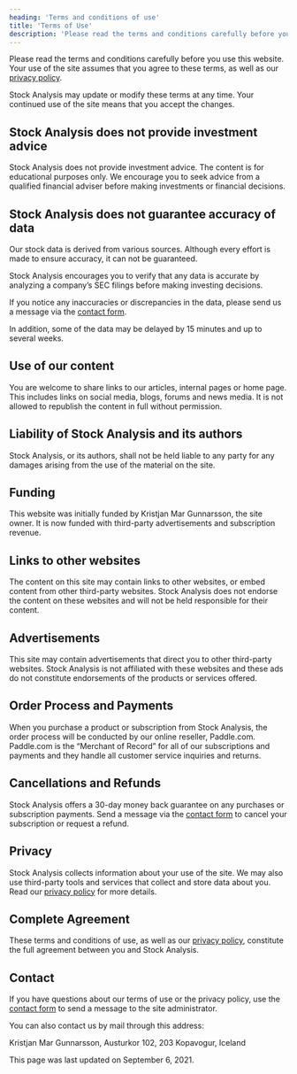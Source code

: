 ```yaml
---
heading: 'Terms and conditions of use'
title: 'Terms of Use'
description: 'Please read the terms and conditions carefully before you use this website. Your use of the site assumes that you agree to these terms.'
---
```


Please read the terms and conditions carefully before you use this website. Your use of the site assumes that you agree to these terms, as well as our [privacy policy](/privacy-policy/).

Stock Analysis may update or modify these terms at any time. Your continued use of the site means that you accept the changes.

## Stock Analysis does not provide investment advice

Stock Analysis does not provide investment advice. The content is for educational purposes only. We encourage you to seek advice from a qualified financial adviser before making investments or financial decisions.

## Stock Analysis does not guarantee accuracy of data

Our stock data is derived from various sources. Although every effort is made to ensure accuracy, it can not be guaranteed.

Stock Analysis encourages you to verify that any data is accurate by analyzing a company’s SEC filings before making investing decisions.

If you notice any inaccuracies or discrepancies in the data, please send us a message via the [contact form](/contact/).

In addition, some of the data may be delayed by 15 minutes and up to several weeks.

## Use of our content

You are welcome to share links to our articles, internal pages or home page. This includes links on social media, blogs, forums and news media. It is not allowed to republish the content in full without permission.

## Liability of Stock Analysis and its authors

Stock Analysis, or its authors, shall not be held liable to any party for any damages arising from the use of the material on the site.

## Funding

This website was initially funded by Kristjan Mar Gunnarsson, the site owner. It is now funded with third-party advertisements and subscription revenue.

## Links to other websites

The content on this site may contain links to other websites, or embed content from other third-party websites. Stock Analysis does not endorse the content on these websites and will not be held responsible for their content.

## Advertisements

This site may contain advertisements that direct you to other third-party websites. Stock Analysis is not affiliated with these websites and these ads do not constitute endorsements of the products or services offered.

## Order Process and Payments

When you purchase a product or subscription from Stock Analysis, the order process will be conducted by our online reseller, Paddle.com. Paddle.com is the “Merchant of Record” for all of our subscriptions and payments and they handle all customer service inquiries and returns.

## Cancellations and Refunds

Stock Analysis offers a 30-day money back guarantee on any purchases or subscription payments. Send a message via the [contact form](/contact/) to cancel your subscription or request a refund.

## Privacy

Stock Analysis collects information about your use of the site. We may also use third-party tools and services that collect and store data about you. Read our [privacy policy](/privacy-policy/) for more details.

## Complete Agreement

These terms and conditions of use, as well as our [privacy policy](/privacy-policy/), constitute the full agreement between you and Stock Analysis.

## Contact

If you have questions about our terms of use or the privacy policy, use the [contact form](/contact/) to send a message to the site administrator.

You can also contact us by mail through this address:

Kristjan Mar Gunnarsson,
Austurkor 102,
203 Kopavogur,
Iceland

This page was last updated on September 6, 2021.
